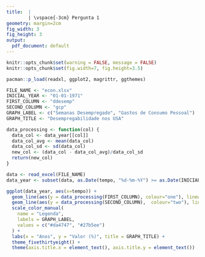 ```yaml
---
title:  |
        | \vspace{-3cm} Pergunta 1
geometry: margin=2cm
fig_width: 3 
fig_height: 3 
output:
  pdf_document: default
---
```


```r
knitr::opts_chunk$set(warning = FALSE, message = FALSE)
knitr::opts_chunk$set(fig.width=7, fig.height=3.5) 
```

```r
pacman::p_load(readxl, ggplot2, magrittr, ggthemes)

FILE_NAME <- "econ.xlsx"
INICIAL_YEAR <- "01-01-1971"
FIRST_COLUMN <- "ddesemp"
SECOND_COLUMN <- "gcp"
GRAPH_LABEL <- c("Semanas Desempregado", "Gastos de Consumo Pessoal") 
GRAPH_TITLE <- "Desempregabilidade nos USA"

data_processing <- function(col) {
  data_col <- data_year[[col]]
  data_col_avg <- mean(data_col)
  data_col_sd <- sd(data_col)
  new_col <- (data_col - data_col_avg)/data_col_sd
  return(new_col)
}

data <- read_excel(FILE_NAME)
data_year <- subset(data, as.Date(tempo, "%d-%m-%Y") >= as.Date(INICIAL_YEAR, "%d-%m-%Y"))

ggplot(data_year, aes(x=tempo)) + 
  geom_line(aes(y = data_processing(FIRST_COLUMN), colour="one"), linewidth=0.8)  +
  geom_line(aes(y = data_processing(SECOND_COLUMN),  colour="two"), linewidth=0.8) +
  scale_color_manual(
    name = "Legenda", 
    labels = GRAPH_LABEL,
    values = c("#da4747", "#27b5ee")
  ) +
  labs(x = "Anos", y = "Valor (%)", title = GRAPH_TITLE) +
  theme_fivethirtyeight() +
  theme(axis.title.x = element_text(), axis.title.y = element_text())

```
